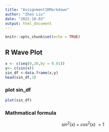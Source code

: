 ```yaml
---
title: "Assignment1RMarkdown"
author: "Zhen Liu"
date: "2022-10-03"
output: html_document
---
```


```r
knitr::opts_chunk$set(echo = TRUE)
```

## R Wave Plot


```r
x <- c(seq(0,20,by = 0.01))
y<- c(sin(x))
sin_df <-data.frame(x,y)
head(sin_df,3)
```
### plot sin_df
```r
plot(sin_df)
```



### Mathmatical formula

$$
\ sin^2(x) \ + \ cos^2(x)\ = 1\
$$






